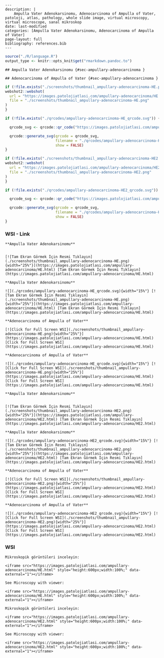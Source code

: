 
```comment
---
description: |
    Ampulla Vater Adenokarsinomu, Adenocarcinoma of Ampulla of Vater, patoloji, atlas, pathology, whole slide image, virtual microscopy, virtual microscope, sanal mikroskop
date: last-modified
categories: [Ampulla Vater Adenokarsinomu, Adenocarcinoma of Ampulla of Vater]
page-layout: full
bibliography: references.bib
---
```



```r
source("./R/language.R")
output_type <- knitr::opts_knit$get("rmarkdown.pandoc.to")
```


```asis
## Ampulla Vater Adenokarsinomu {#sec-ampullary-adenocarcinoma }
```


```asis
## Adenocarcinoma of Ampulla of Vater {#sec-ampullary-adenocarcinoma }
```






```r
if (!file.exists("./screenshots/thumbnail_ampullary-adenocarcinoma-HE.png")) {
webshot2::webshot(
  url = "https://images.patolojiatlasi.com/ampullary-adenocarcinoma/HE.html",
  file = "./screenshots/thumbnail_ampullary-adenocarcinoma-HE.png"
)
}
```



```r
if (!file.exists("./qrcodes/ampullary-adenocarcinoma-HE_qrcode.svg")) {

  qrcode_svg <- qrcode::qr_code("https://images.patolojiatlasi.com/ampullary-adenocarcinoma/HE.html")

  qrcode::generate_svg(qrcode = qrcode_svg,
                       filename = "./qrcodes/ampullary-adenocarcinoma-HE_qrcode.svg",
                       show = FALSE)
}
```












```r
if (!file.exists("./screenshots/thumbnail_ampullary-adenocarcinoma-HE2.png")) {
webshot2::webshot(
  url = "https://images.patolojiatlasi.com/ampullary-adenocarcinoma/HE2.html",
  file = "./screenshots/thumbnail_ampullary-adenocarcinoma-HE2.png"
)
}
```



```r
if (!file.exists("./qrcodes/ampullary-adenocarcinoma-HE2_qrcode.svg")) {

  qrcode_svg <- qrcode::qr_code("https://images.patolojiatlasi.com/ampullary-adenocarcinoma/HE2.html")

  qrcode::generate_svg(qrcode = qrcode_svg,
                       filename = "./qrcodes/ampullary-adenocarcinoma-HE2_qrcode.svg",
                       show = FALSE)
}
```











::::: panel-tabset


### WSI - Link








:::: {.content-hidden when-format="pdf"}


```asis

**Ampulla Vater Adenokarsinomu**


[![Tam Ekran Görmek İçin Resmi Tıklayın](./screenshots/thumbnail_ampullary-adenocarcinoma-HE.png){width="25%"}](https://images.patolojiatlasi.com/ampullary-adenocarcinoma/HE.html) [Tam Ekran Görmek İçin Resmi Tıklayın](https://images.patolojiatlasi.com/ampullary-adenocarcinoma/HE.html)

```

::::


:::: {.content-visible when-format="pdf"}

```asis

**Ampulla Vater Adenokarsinomu**

![](./qrcodes/ampullary-adenocarcinoma-HE_qrcode.svg){width="15%"} [![Tam Ekran Görmek İçin Resmi Tıklayın](./screenshots/thumbnail_ampullary-adenocarcinoma-HE.png){width="25%"}](https://images.patolojiatlasi.com/ampullary-adenocarcinoma/HE.html) [Tam Ekran Görmek İçin Resmi Tıklayın](https://images.patolojiatlasi.com/ampullary-adenocarcinoma/HE.html)

```



::::




:::: {.content-hidden when-format="pdf"}


```asis

**Adenocarcinoma of Ampulla of Vater**

[![Click for Full Screen WSI](./screenshots/thumbnail_ampullary-adenocarcinoma-HE.png){width="25%"}](https://images.patolojiatlasi.com/ampullary-adenocarcinoma/HE.html) [Click for Full Screen WSI](https://images.patolojiatlasi.com/ampullary-adenocarcinoma/HE.html)

```

::::


:::: {.content-visible when-format="pdf"}

```asis

**Adenocarcinoma of Ampulla of Vater**

![](./qrcodes/ampullary-adenocarcinoma-HE_qrcode.svg){width="15%"} [![Click for Full Screen WSI](./screenshots/thumbnail_ampullary-adenocarcinoma-HE.png){width="25%"}](https://images.patolojiatlasi.com/ampullary-adenocarcinoma/HE.html) [Click for Full Screen WSI](https://images.patolojiatlasi.com/ampullary-adenocarcinoma/HE.html)

```


::::









:::: {.content-hidden when-format="pdf"}


```asis

**Ampulla Vater Adenokarsinomu**


[![Tam Ekran Görmek İçin Resmi Tıklayın](./screenshots/thumbnail_ampullary-adenocarcinoma-HE2.png){width="25%"}](https://images.patolojiatlasi.com/ampullary-adenocarcinoma/HE2.html) [Tam Ekran Görmek İçin Resmi Tıklayın](https://images.patolojiatlasi.com/ampullary-adenocarcinoma/HE2.html)

```

::::


:::: {.content-visible when-format="pdf"}

```asis

**Ampulla Vater Adenokarsinomu**

![](./qrcodes/ampullary-adenocarcinoma-HE2_qrcode.svg){width="15%"} [![Tam Ekran Görmek İçin Resmi Tıklayın](./screenshots/thumbnail_ampullary-adenocarcinoma-HE2.png){width="25%"}](https://images.patolojiatlasi.com/ampullary-adenocarcinoma/HE2.html) [Tam Ekran Görmek İçin Resmi Tıklayın](https://images.patolojiatlasi.com/ampullary-adenocarcinoma/HE2.html)

```



::::




:::: {.content-hidden when-format="pdf"}


```asis

**Adenocarcinoma of Ampulla of Vater**

[![Click for Full Screen WSI](./screenshots/thumbnail_ampullary-adenocarcinoma-HE2.png){width="25%"}](https://images.patolojiatlasi.com/ampullary-adenocarcinoma/HE2.html) [Click for Full Screen WSI](https://images.patolojiatlasi.com/ampullary-adenocarcinoma/HE2.html)

```

::::


:::: {.content-visible when-format="pdf"}

```asis

**Adenocarcinoma of Ampulla of Vater**

![](./qrcodes/ampullary-adenocarcinoma-HE2_qrcode.svg){width="15%"} [![Click for Full Screen WSI](./screenshots/thumbnail_ampullary-adenocarcinoma-HE2.png){width="25%"}](https://images.patolojiatlasi.com/ampullary-adenocarcinoma/HE2.html) [Click for Full Screen WSI](https://images.patolojiatlasi.com/ampullary-adenocarcinoma/HE2.html)

```


::::







### WSI








```asis
Mikroskopik görüntüleri inceleyin:

<iframe src="https://images.patolojiatlasi.com/ampullary-adenocarcinoma/HE.html" style="height:600px;width:100%;" data-external="1"></iframe>

```





```asis

See Microscopy with viewer:

<iframe src="https://images.patolojiatlasi.com/ampullary-adenocarcinoma/HE.html" style="height:600px;width:100%;" data-external="1"></iframe>

```







```asis
Mikroskopik görüntüleri inceleyin:

<iframe src="https://images.patolojiatlasi.com/ampullary-adenocarcinoma/HE2.html" style="height:600px;width:100%;" data-external="1"></iframe>

```





```asis

See Microscopy with viewer:

<iframe src="https://images.patolojiatlasi.com/ampullary-adenocarcinoma/HE2.html" style="height:600px;width:100%;" data-external="1"></iframe>

```





:::::















